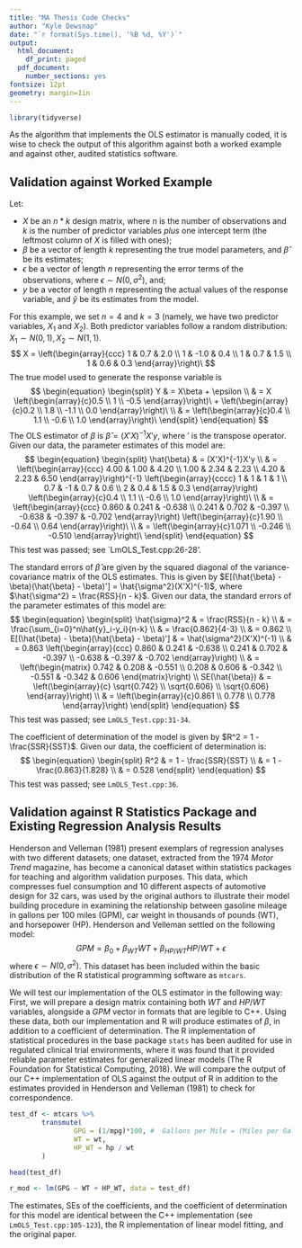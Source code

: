 ```yaml
---
title: "MA Thesis Code Checks"
author: "Kyle Dewsnap"
date: "`r format(Sys.time(), '%B %d, %Y')`"
output:
  html_document:
    df_print: paged
  pdf_document:
    number_sections: yes
fontsize: 12pt
geometry: margin=1in
---
```


```r
library(tidyverse)
```

As the algorithm that implements the OLS estimator is manually coded, it is wise to check the output of this algorithm against both a worked example and against other, audited statistics software.

## Validation against Worked Example

Let:

- $X$ be an $n * k$ design matrix, where $n$ is the number of observations and $k$ is the number of predictor variables _plus_ one intercept term (the leftmost column of $X$ is filled with ones);
- $\beta$ be a vector of length $k$ representing the true model parameters, and $\hat{\beta}$ be its estimates;
- $\epsilon$ be a vector of length $n$ representing the error terms of the observations, where $\epsilon \sim N(0, \sigma^2)$, and;
- $y$ be a vector of length $n$ representing the actual values of the response variable, and $\hat{y}$ be its estimates from the model.

For this example, we set $n = 4$ and $k = 3$ (namely, we have two predictor variables, $X_1$ and $X_2$). Both predictor variables follow a random distribution: $X_1 \sim N(0, 1), X_2 \sim N(1, 1)$.
$$
X = \left(\begin{array}{ccc}
1 & 0.7 & 2.0 \\
1 & -1.0 & 0.4 \\
1 & 0.7 & 1.5 \\
1 & 0.6 & 0.3 \end{array}\right)\
$$
The true model used to generate the response variable is
$$
\begin{equation}
\begin{split}
Y & = X\beta + \epsilon \\
& = X \left(\begin{array}{c}0.5 \\ 1 \\ -0.5 \end{array}\right)\ + \left(\begin{array}{c}0.2 \\ 1.8 \\ -1.1 \\ 0.0 \end{array}\right)\ \\
& = \left(\begin{array}{c}0.4 \\ 1.1 \\ -0.6 \\ 1.0 \end{array}\right)\
\end{split}
\end{equation}
$$
The OLS estimator of $\beta$ is $\hat{\beta} = (X'X)^{-1}X'y$, where $'$ is the transpose operator. Given our data, the parameter estimates of this model are:
$$
\begin{equation}
\begin{split}
\hat{\beta} & = (X'X)^{-1}X'y \\
 & = \left(\begin{array}{ccc}
4.00	& 1.00 &	4.20 \\
1.00 &	2.34 & 2.23 \\
4.20 & 2.23 & 6.50 \end{array}\right)^{-1}
\left(\begin{array}{cccc}
1 & 1 & 1 & 1 \\
0.7 & -1 & 0.7 & 0.6 \\
2 & 0.4 & 1.5 & 0.3 \end{array}\right)
\left(\begin{array}{c}0.4 \\ 1.1 \\ -0.6 \\ 1.0 \end{array}\right)\ \\
 & = \left(\begin{array}{ccc}
0.860 & 0.241 & -0.638 \\
0.241 & 0.702 & -0.397 \\
-0.638 & -0.397 & -0.702
 \end{array}\right)
 \left(\begin{array}{c}1.90 \\ -0.64 \\ 0.64 \end{array}\right)\ \\
 & = \left(\begin{array}{c}1.071 \\ -0.246 \\ -0.510 \end{array}\right)\
\end{split}
\end{equation}
$$
This test was passed; see `LmOLS_Test.cpp:26-28'.

The standard errors of $\hat{\beta}$ are given by the squared diagonal of the variance-covariance matrix of the OLS estimates. This is given by
$E[(\hat{\beta} - \beta)(\hat{\beta} - \beta)'] = \hat{\sigma^2}(X'X)^(-1)$, where $\hat{\sigma^2} = \frac{RSS}{n - k}$. Given our data, the standard errors of the parameter estimates of this model are:
$$
\begin{equation}
\begin{split}
\hat{\sigma}^2 & = \frac{RSS}{n - k} \\
 & = \frac{\sum_{i=0}^n\hat{y}_i-y_i}{n-k} \\
 & = \frac{0.862}{4-3} \\
 & = 0.862 \\
E[(\hat{\beta} - \beta)(\hat{\beta} - \beta)'] & = \hat{\sigma^2}(X'X)^(-1) \\
 & = 0.863 \left(\begin{array}{ccc}
0.860 & 0.241 & -0.638 \\
0.241 & 0.702 & -0.397 \\
-0.638 & -0.397 & -0.702 \end{array}\right) \\
 & = \left(\begin{matrix}
0.742 & 0.208 & -0.551 \\
0.208 & 0.606 & -0.342 \\
-0.551 & -0.342 & 0.606 \end{matrix}\right) \\
SE(\hat{\beta}) & = \left(\begin{array}{c} \sqrt{0.742} \\ \sqrt{0.606} \\ \sqrt{0.606} \end{array}\right) \\
 & = \left(\begin{array}{c}0.861 \\ 0.778 \\ 0.778 \end{array}\right)
\end{split}
\end{equation}
$$
This test was passed; see `LmOLS_Test.cpp:31-34`.

The coefficient of determination of the model is given by $R^2 = 1 - \frac{SSR}{SST}$. Given our data, the coefficient of determination is:
$$
\begin{equation}
\begin{split}
R^2 & = 1 - \frac{SSR}{SST} \\
 & = 1 - \frac{0.863}{1.828} \\
 & = 0.528
\end{split}
\end{equation}
$$
This test was passed; see `LmOLS_Test.cpp:36`.

## Validation against R Statistics Package and Existing Regression Analysis Results

Henderson and Velleman (1981) present exemplars of regression analyses with two different datasets; one dataset, extracted from the 1974 _Motor Trend_ magazine, has become a canonical dataset within statistics packages for teaching and algorithm validation purposes. This data, which compresses fuel consumption and 10 different aspects of automotive design for 32 cars, was used by the original authors to illustrate their model building procedure in examining the relationship between gasoline mileage in gallons per 100 miles (GPM), car weight in thousands of pounds (WT), and horsepower (HP). Henderson and Velleman settled on the following model:
$$
GPM = \beta_0 + \beta_{WT}WT + \beta_{HP/WT}HP/WT + \epsilon
$$
where $\epsilon \sim N(0,\sigma^2)$. This dataset has been included within the basic distribution of the R statistical programming software as `mtcars`.

We will test our implementation of the OLS estimator in the following way: First, we will prepare a design matrix containing both $WT$ and $HP/WT$ variables, alongside a $GPM$ vector in formats that are legible to C++. Using these data, both our implementation and R will produce estimates of $\beta$, in addition to a coefficient of determination. The R implementation of statistical procedures in the base package `stats` has been audited for use in regulated clinical trial environments, where it was found that it provided reliable parameter estimates for generalized linear models (The R Foundation for Statistical Computing, 2018). We will compare the output of our C++ implementation of OLS against the output of R in addition to the estimates provided in Henderson and Velleman (1981) to check for correspondence.

```r
test_df <- mtcars %>%
        transmute(
                GPG = (1/mpg)*100, #  Gallons per Mile = (Miles per Gallon)^-1, 
                WT = wt,
                HP_WT = hp / wt
        )

head(test_df)

r_mod <- lm(GPG ~ WT + HP_WT, data = test_df)
```
The estimates, SEs of the coefficients, and the coefficient of determination for this model are identical between the C++ implementation (see `LmOLS_Test.cpp:105-123`), the R implementation of linear model fitting, and the original paper. 
